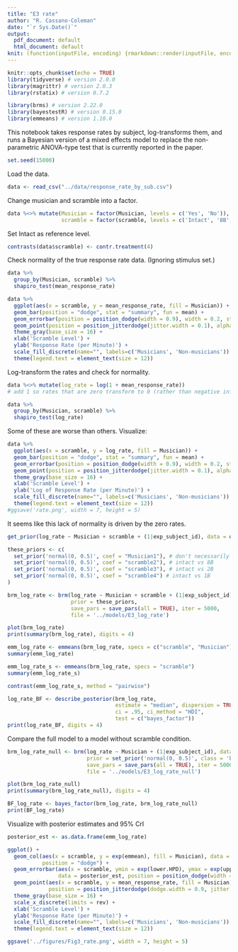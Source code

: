```yaml
---
title: "E3 rate"
author: "R. Cassano-Coleman"
date: "`r Sys.Date()`"
output:
  pdf_document: default
  html_document: default
knit: (function(inputFile, encoding) {rmarkdown::render(inputFile, encoding = encoding, output_dir = "notebooks") })
---
```


```r
knitr::opts_chunk$set(echo = TRUE)
library(tidyverse) # version 2.0.0
library(magrittr) # version 2.0.3
library(rstatix) # version 0.7.2

library(brms) # version 2.22.0
library(bayestestR) # version 0.15.0
library(emmeans) # version 1.10.0
```

This notebook takes response rates by subject, log-transforms them, and runs a Bayesian version of a mixed effects model to replace the non-parametric ANOVA-type test that is currently reported in the paper.

```r
set.seed(15000)
```

Load the data.

```r
data <- read_csv("../data/response_rate_by_sub.csv")
```

Change musician and scramble into a factor.

```r
data %<>% mutate(Musician = factor(Musician, levels = c('Yes', 'No')),
                 scramble = factor(scramble, levels = c('Intact', '8B', '2B', '1B')))
```

Set Intact as reference level.

```r
contrasts(data$scramble) <- contr.treatment(4)
```

\newpage

Check normality of the true response rate data. (Ignoring stimulus set.)

```r
data %>% 
  group_by(Musician, scramble) %>%
  shapiro_test(mean_response_rate)
```

```r
data %>%
  ggplot(aes(x = scramble, y = mean_response_rate, fill = Musician)) +
  geom_bar(position = "dodge", stat = "summary", fun = mean) +
  geom_errorbar(position = position_dodge(width = 0.9), width = 0.2, stat = "summary") +
  geom_point(position = position_jitterdodge(jitter.width = 0.1), alpha = 0.1) +
  theme_gray(base_size = 16) +
  xlab('Scramble Level') +
  ylab('Response Rate (per Minute)') +
  scale_fill_discrete(name="", labels=c('Musicians', 'Non-musicians')) +
  theme(legend.text = element_text(size = 12))
```

\newpage

Log-transform the rates and check for normality.

```r
data %<>% mutate(log_rate = log(1 + mean_response_rate))
# add 1 so rates that are zero transform to 0 (rather than negative infinity)
```

```r
data %>% 
  group_by(Musician, scramble) %>%
  shapiro_test(log_rate)
```

Some of these are worse than others. Visualize:

```r
data %>%
  ggplot(aes(x = scramble, y = log_rate, fill = Musician)) +
  geom_bar(position = "dodge", stat = "summary", fun = mean) +
  geom_errorbar(position = position_dodge(width = 0.9), width = 0.2, stat = "summary") +
  geom_point(position = position_jitterdodge(jitter.width = 0.1), alpha = 0.1) +
  theme_gray(base_size = 16) +
  xlab('Scramble Level') +
  ylab('Log of Response Rate (per Minute)') +
  scale_fill_discrete(name="", labels=c('Musicians', 'Non-musicians')) +
  theme(legend.text = element_text(size = 12))
#ggsave('rate.png', width = 7, height = 5)
```

It seems like this lack of normality is driven by the zero rates.



\newpage

```r
get_prior(log_rate ~ Musician + scramble + (1|exp_subject_id), data = data)
```

```r
these_priors <- c(
  set_prior('normal(0, 0.5)', coef = "Musician1"), # don't necessarily expect a difference between groups
  set_prior('normal(0, 0.5)', coef = "scramble2"), # intact vs 8B 
  set_prior('normal(0, 0.5)', coef = "scramble3"), # intact vs 2B 
  set_prior('normal(0, 0.5)', coef = "scramble4") # intact vs 1B 
)
```

```r
brm_log_rate <- brm(log_rate ~ Musician + scramble + (1|exp_subject_id), data = data,
                    prior = these_priors,
                    save_pars = save_pars(all = TRUE), iter = 5000,
                    file = '../models/E3_log_rate')
```

\newpage

```r
plot(brm_log_rate)
print(summary(brm_log_rate), digits = 4)
```

\newpage

```r
emm_log_rate <- emmeans(brm_log_rate, specs = c("scramble", "Musician"))
summary(emm_log_rate)
```

```r
emm_log_rate_s <- emmeans(brm_log_rate, specs = "scramble")
summary(emm_log_rate_s)
```

```r
contrast(emm_log_rate_s, method = "pairwise")
```

\newpage

```r
log_rate_BF <- describe_posterior(brm_log_rate,
                                  estimate = "median", dispersion = TRUE,
                                  ci = .95, ci_method = "HDI",
                                  test = c("bayes_factor"))
print(log_rate_BF, digits = 4)
```

\newpage

Compare the full model to a model without scramble condition.

```r
brm_log_rate_null <- brm(log_rate ~ Musician + (1|exp_subject_id), data = data,
                         prior = set_prior('normal(0, 0.5)', class = 'b'),
                         save_pars = save_pars(all = TRUE), iter = 5000,
                         file = '../models/E3_log_rate_null')
```

```r
plot(brm_log_rate_null)
print(summary(brm_log_rate_null), digits = 4)
```

```r
BF_log_rate <- bayes_factor(brm_log_rate, brm_log_rate_null)
print(BF_log_rate)
```

\newpage

Visualize with posterior estimates and 95% CrI 

```r
posterior_est <- as.data.frame(emm_log_rate)
```

```r
ggplot() +
  geom_col(aes(x = scramble, y = exp(emmean), fill = Musician), data = posterior_est,
           position = "dodge") +
  geom_errorbar(aes(x = scramble, ymin = exp(lower.HPD), ymax = exp(upper.HPD), fill = Musician), 
                data = posterior_est, position = position_dodge(width = 0.9), width = 0.2) +
  geom_point(aes(x = scramble, y = mean_response_rate, fill = Musician), data = data, 
             position = position_jitterdodge(dodge.width = 0.9, jitter.width = 0.1), alpha = 0.1) +
  theme_gray(base_size = 16) +
  scale_x_discrete(limits = rev) +
  xlab('Scramble Level') +
  ylab('Response Rate (per Minute)') +
  scale_fill_discrete(name="", labels=c('Musicians', 'Non-musicians')) +
  theme(legend.text = element_text(size = 12))

ggsave('../figures/Fig3_rate.png', width = 7, height = 5)
```
